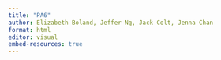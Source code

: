 ```yaml
---
title: "PA6"
author: Elizabeth Boland, Jeffer Ng, Jack Colt, Jenna Chan
format: html
editor: visual
embed-resources: true
---
```

